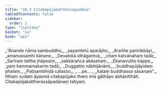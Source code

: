 ```yaml
---
title: "26.3 Citakapūjakattheraapadāna"
tableOfContents: false
sidebar:
  order: 3
type: "tipitaka"
basket: "su"
book: "ap1"
---
```



<DynamicBreadcrumb />

<Division number="9" book="ap1" bookNo="20" page="256">

<Paragraph number="3106" type="verses" book="ap1">
_“Ānando nāma sambuddho,_  
_sayambhū aparājito;_  
_Araññe parinibbāyi,_  
_amanussamhi kānane._  

</Paragraph>

</Division>
<Division number="10" book="ap1" bookNo="20" page="256">

<Paragraph number="3107" type="verses" book="ap1">
_Devalokā idhāgantvā,_  
_citaṃ katvānahaṃ tadā;_  
_Sarīraṃ tattha jhāpesiṃ,_  
_sakkārañca akāsahaṃ._  

</Paragraph>

</Division>
<Division number="11" book="ap1" bookNo="20" page="256">

<Paragraph number="3108" type="verses" book="ap1">
_Ekanavutito kappe,_  
_yaṃ kammamakariṃ tadā;_  
_Duggatiṃ nābhijānāmi,_  
_buddhapūjāyidaṃ phalaṃ._  

</Paragraph>

</Division>
<Division number="12" book="ap1" bookNo="20" page="256">

<Paragraph number="3109" type="verses" book="ap1">
_Paṭisambhidā catasso,_  
_ …pe… _  
_kataṃ buddhassa sāsanaṃ”._  

</Paragraph>

<Paragraph number="3110" book="ap1">
Itthaṃ sudaṃ āyasmā citakapūjako thero imā gāthāyo abhāsitthāti.

</Paragraph>
</Division>

<Paragraph number="3111" type="center" book="ap1">
Citakapūjakattherassāpadānaṃ tatiyaṃ.
</Paragraph>